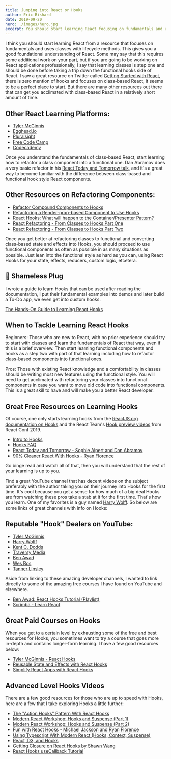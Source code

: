 ```yaml
---
title: Jumping into React or Hooks
author: Eric Bishard 
date: 2019-09-20
hero: ./images/hero.jpg
excerpt: You should start learning React focusing on fundamentals and using classes...
---
```


I think you should start learning React from a resource that focuses on fundamentals and uses classes with lifecycle methods. This gives you a good foundational understanding of React. Some may say that this requires some additional work on your part, but if you are going to be working on React applications professionally, I say that learning classes is step one and should be done before taking a trip down the functional hooks side of React. I saw a great resource on Twitter called [Getting Started with React](https://www.taniarascia.com/getting-started-with-react/), there is zero mention of hooks and focuses on class-based React, it seems to be a perfect place to start. But there are many other resources out there that can get you acclimated with class-based React in a relatively short amount of time.

## Other React Learning Platforms:

- [Tyler McGinnis](https://tylermcginnis.com/courses/react/)
- [Egghead.io](https://egghead.io/search?query=react)
- [Pluralsight](https://www.pluralsight.com/paths/react)
- [Free Code Camp](https://www.freecodecamp.org/news/learn-react-course/)
- [Codecademy](https://www.codecademy.com/learn/react-101)

Once you understand the fundamentals of class-based React, start learning how to refactor a class component into a functional one. Dan Abramov does a very basic refactor in his [React Today and Tomorrow talk](https://www.youtube.com/watch?v=V-QO-KO90iQ), and it's a great way to become familiar with the difference between class-based and functional hook style React components. 

## Other Resources on Refactoring Components:

- [Refactor Compound Components to Hooks](https://www.youtube.com/watch?v=415EfGPuhSo) 
- [Refactoring a Render-prop-based Component to Use Hooks](https://www.youtube.com/watch?v=_eVyLVFlSQk)
- [React Hooks: What will happen to the Container/Presenter Pattern?](https://www.youtube.com/watch?v=l6GTpKLWllQ)
- [React Refactoring - From Classes to Hooks Part One](https://www.youtube.com/watch?v=AiLEe4amO6g)
- [React Refactoring - From Classes to Hooks Part Two](https://www.youtube.com/watch?v=MTRP9rnWmH8)

Once you get better at refactoring classes to functional and converting class-based state and effects into Hooks, you should proceed to use functional components as often as possible in as many situations as possible. Just lean into the functional style as hard as you can, using React Hooks for your state, effects, reducers, custom logic, etcetera.

## 📢 Shameless Plug  

I wrote a guide to learn Hooks that can be used after reading the documentation, I put their fundamental examples into demos and later build a To-Do app, we even get into custom hooks.

[The Hands-On Guide to Learning React Hooks](https://www.telerik.com/kendo-react-ui/react-hooks-guide/)

## When to Tackle Learning React Hooks

Beginners: Those who are new to React, with no prior experience should try to start with classes and learn the fundamentals of React that way, even if this is a brief overview. Then start learning functional components and hooks as a step two with part of that learning including how to refactor class-based components into functional ones.

Pros: Those with existing React knowledge and a comfortability in classes should be writing most new features using the functional style. You will need to get acclimated with refactoring your classes into functional components in case you want to move old code into functional components. This is a great skill to have and will make you a better React developer.

## Great Free Resources on Learning Hooks

Of course, one only starts learning hooks from the [ReactJS.org documentation on Hooks](https://reactjs.org/docs/hooks-intro.html) and the React Team's [Hook preview videos](https://www.youtube.com/watch?v=dpw9EHDh2bM) from React Conf 2019. 

- [Intro to Hooks](https://reactjs.org/docs/hooks-intro.html)
- [Hooks FAQ](https://reactjs.org/docs/hooks-faq.html)
- [React Today and Tomorrow - Sophie Alpert and Dan Abramov](https://www.youtube.com/watch?v=V-QO-KO90iQ&t=3s)
- [90% Cleaner React With Hooks - Ryan Florence](https://www.youtube.com/watch?v=wXLf18DsV-I)

Go binge read and watch all of that, then you will understand that the rest of your learning is up to you. 

Find a great YouTube channel that has decent videos on the subject preferably with the author taking you on their journey into Hooks for the first time. It's cool because you get a sense for how much of a big deal Hooks are from watching these pros take a stab at it for the first time. That's how you learn. One of my favorites is a guy named [Harry Wolff](https://www.youtube.com/watch?v=jd8R0a2Ur8Q). So below are some links of great channels with info on Hooks:

## Reputable "Hook" Dealers on YouTube:

- [Tyler McGinnis](https://www.youtube.com/channel/UCbAn7pVK2VIyo-UysfWGdZQ)
- [Harry Wolff](https://www.youtube.com/user/hswolff/videos)  
- [Kent C. Dodds](https://www.youtube.com/user/kentdoddsfamily)
- [Traversy Media](https://www.youtube.com/user/TechGuyWeb)
- [Ben Awad](https://www.youtube.com/user/99baddawg)
- [Wes Bos](https://www.youtube.com/user/wesbos/videos)
- [Tanner Linsley](https://www.youtube.com/channel/UCcnkFfYpR5YAw3j-AGC2LJw)

Aside from linking to these amazing developer channels, I wanted to link directly to some of the amazing free courses I have found on YouTube and elsewhere.

- [Ben Awad: React Hooks Tutorial (Playlist)](https://www.youtube.com/playlist?list=PLN3n1USn4xlmyw3ebYuZmGp60mcENitdM)
- [Scrimba - Learn React](https://scrimba.com/g/glearnreact)

## Great Paid Courses on Hooks

When you get to a certain level by exhausting some of the free and best resources for Hooks, you sometimes want to try a course that goes more in-depth and contains longer-form learning. I have a few good resources below:

- [Tyler McGinnis - React Hooks](https://learn.tylermcginnis.com/p/react-hooks)
- [Reusable State and Effects with React Hooks](https://egghead.io/courses/reusable-state-and-effects-with-react-hooks)  
- [Simplify React Apps with React Hooks](https://egghead.io/courses/simplify-react-apps-with-react-hooks)  

## Advanced Level Hooks Videos

There are a few good resources for those who are up to speed with Hooks, here are a few that I take exploring Hooks a little further:

- [The "Action Hooks" Pattern With React Hooks](https://www.youtube.com/watch?v=JRz-xMIyPUA)
- [Modern React Workshop: Hooks and Suspense (Part 1)](https://www.youtube.com/watch?v=xcZXS_VEJS0)
- [Modern React Workshop: Hooks and Suspense (Part 2)](https://www.youtube.com/watch?v=NKAfuguroRY)
- [Fun with React Hooks - Michael Jackson and Ryan Florence](https://www.youtube.com/watch?v=1jWS7cCuUXw&t=1323s)
- [Using Typescript With Modern React (Hooks, Context, Suspense)](https://www.youtube.com/watch?v=BnIhk4igd8I)
- [React, D3, and Hooks](https://www.youtube.com/watch?v=q5xxyGwTxZs)
- [Getting Closure on React Hooks by Shawn Wang](https://www.youtube.com/watch?v=KJP1E-Y-xyo)
- [React Hooks useCallback Tutorial](https://www.youtube.com/watch?v=-Ls48dd-vJE)
